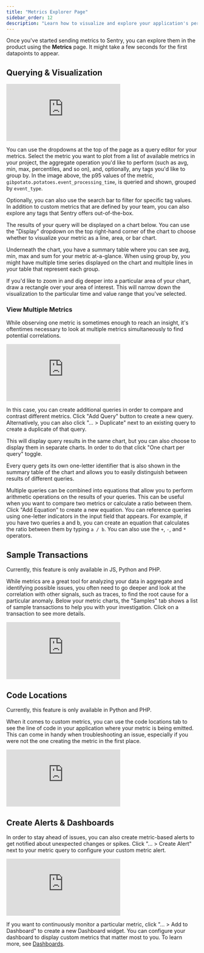 ```yaml
---
title: "Metrics Explorer Page"
sidebar_order: 12
description: "Learn how to visualize and explore your application's performance metrics together with custom metrics you send to Sentry, by using the Metrics page."
---
```


<Include name="feature-stage-beta-metrics.mdx" />

Once you've started sending metrics to Sentry, you can explore them in the product using the **Metrics** page. It might take a few seconds for the first datapoints to appear.

## Querying & Visualization

<div style={{"height":"0px","paddingBottom":"calc(56.8359% + 41px)","position":"relative","width":"100%"}}>
  <iframe
    src="https://demo.arcade.software/wazwqB6rvF5ZronReDLa?embed&show_copy_link=true"
    frameborder="0"
    loading="lazy"
    webkitallowfullscreen
    mozallowfullscreen
    allowfullscreen
    style={{"colorScheme":"light","height":"100%","left":"0px","position":"absolute","top":"0px","width":"100%"}}
    title="Sentry Metrics Explorer - Query &amp; Visualize"
  ></iframe>
</div>

You can use the dropdowns at the top of the page as a query editor for your metrics. Select the metric you want to plot from a list of available metrics in your project, the aggregate operation you'd like to perform (such as avg, min, max, percentiles, and so on), and, optionally, any tags you'd like to group by. In the image above, the p95 values of the metric, `gibpotato.potatoes.event_processing_time`, is queried and shown, grouped by `event_type`.

Optionally, you can also use the search bar to filter for specific tag values. In addition to custom metrics that are defined by your team, you can also explore any tags that Sentry offers out-of-the-box.

The results of your query will be displayed on a chart below. You can use the "Display" dropdown on the top right-hand corner of the chart to choose whether to visualize your metric as a line, area, or bar chart.

Underneath the chart, you have a summary table where you can see avg, min, max and sum for your metric at-a-glance. When using group by, you might have multiple time series displayed on the chart and multiple lines in your table that represent each group.

If you'd like to zoom in and dig deeper into a particular area of your chart, draw a rectangle over your area of interest. This will narrow down the visualization to the particular time and value range that you've selected.

### View Multiple Metrics

While observing one metric is sometimes enough to reach an insight, it's oftentimes necessary to look at multiple metrics simultaneously to find potential correlations.

<div style={{"height":"0px","paddingBottom":"calc(56.8359% + 41px)","position":"relative","width":"100%"}}>
  <iframe
    src="https://demo.arcade.software/LM8eNFS5x1y7YVC1Pe91?embed&show_copy_link=true"
    frameborder="0"
    loading="lazy"
    webkitallowfullscreen
    mozallowfullscreen
    allowfullscreen
    style={{"colorScheme":"light","height":"100%","left":"0px","position":"absolute","top":"0px","width":"100%"}}
    title="Sentry Metrics Explorer - Multiple Metrics"
  ></iframe>
</div>

In this case, you can create additional queries in order to compare and contrast different metrics. Click "Add Query" button to create a new query. Alternatively, you can also click "... > Duplicate" next to an existing query to create a duplicate of that query.

This will display query results in the same chart, but you can also choose to display them in separate charts. In order to do that click "One chart per query" toggle.

Every query gets its own one-letter identifier that is also shown in the summary table of the chart and allows you to easily distinguish between results of different queries.

Multiple queries can be combined into equations that allow you to perform arithmetic operations on the results of your queries. This can be useful when you want to compare two metrics or calculate a ratio between them. Click "Add Equation" to create a new equation. You can reference queries using one-letter indicators in the input field that appears. For example, if you have two queries a and b, you can create an equation that calculates the ratio between them by typing `a / b`. You can also use the `+`, `-`, and `*` operators.

## Sample Transactions

<Note>

Currently, this feature is only available in JS, Python and PHP.

</Note>

While metrics are a great tool for analyzing your data in aggregate and identifying possible issues, you often need to go deeper and look at the correlation with other signals, such as traces, to find the root cause for a particular anomaly. Below your metric charts, the "Samples" tab shows a list of sample transactions to help you with your investigation. Click on a transaction to see more details.

<div style={{"height":"0px","paddingBottom":"calc(56.8359% + 41px)","position":"relative","width":"100%"}}>
  <iframe
    src="https://demo.arcade.software/aPBtSIQrhir2SLgTMcbZ?embed&show_copy_link=true"
    frameborder="0"
    loading="lazy"
    webkitallowfullscreen
    mozallowfullscreen
    allowfullscreen
    style={{"colorScheme":"light","height":"100%","left":"0px","position":"absolute","top":"0px","width":"100%"}}
    title="Sentry Metrics Explorer - Sample Transactions"
  ></iframe>
</div>

## Code Locations

<Note>

Currently, this feature is only available in Python and PHP.

</Note>

When it comes to custom metrics, you can use the code locations tab to see the line of code in your application where your metric is being emitted. This can come in handy when troubleshooting an issue, especially if you were not the one creating the metric in the first place.

<div style={{"height":"0px","paddingBottom":"calc(56.8359% + 41px)","position":"relative","width":"100%"}}>
  <iframe
    src="https://demo.arcade.software/LIthR3DDJaUXTLSNvD17?embed&show_copy_link=true"
    frameborder="0"
    loading="lazy"
    webkitallowfullscreen
    mozallowfullscreen
    allowfullscreen
    style={{"colorScheme":"light","height":"100%","left":"0px","position":"absolute","top":"0px","width":"100%"}}
    title="Sentry Metrics Explorer - Code Location"
  ></iframe>
</div>

## Create Alerts & Dashboards

In order to stay ahead of issues, you can also create metric-based alerts to get notified about unexpected changes or spikes. Click "... > Create Alert" next to your metric query to configure your custom metric alert.

<div style={{"height":"0px","paddingBottom":"calc(56.8359% + 41px)","position":"relative","width":"100%"}}>
  <iframe
    src="https://demo.arcade.software/7qnZaYnUMqEzJcR4Ro2D?embed&show_copy_link=true"
    frameborder="0"
    loading="lazy"
    webkitallowfullscreen
    mozallowfullscreen
    allowfullscreen
    style={{"colorScheme":"light","height":"100%","left":"0px","position":"absolute","top":"0px","width":"100%"}}
    title="Sentry Metrics Explorer - Create Alerts &amp; Dashboards"
  ></iframe>
</div>

If you want to continuously monitor a particular metric, click "... > Add to Dashboard" to create a new Dashboard widget. You can configure your dashboard to display custom metrics that matter most to you. To learn more, see [Dashboards](/product/dashboards/).
